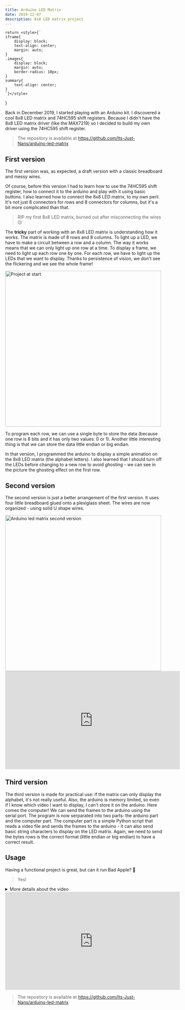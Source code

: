 ```yaml
---
title: Arduino LED Matrix
date: 2019-12-07
description: 8x8 LED matrix project
---
```



    return <style>{`
    iframe{
        display: block;
        text-align: center;
        margin: auto;
    }
    .images{
        display: block;
        margin: auto;
        border-radius: 10px;
    }
    summary{
        text-align: center;
    }
    `}</style>
}

<CustomStyle/>

Back in December 2019, I started playing with an Arduino kit. I discovered a cool 8x8 LED matrix and 74HC595 shift registers. Because I didn't have the 8x8 LED matrix driver (like the MAX7219) so I decided to build my own driver using the 74HC595 shift register.

> The repository is available at https://github.com/Its-Just-Nans/arduino-led-matrix

## First version

The first version was, as expected, a draft version with a classic breadboard and messy wires.

Of course, before this version I had to learn how to use the 74HC595 shift register, how to connect it to the arduino and play with it using basic buttons.
I also learned how to connect the 8x8 LED matrix, to my own peril. It's not just 8 connectors for rows and 8 connectors for columns, but it's a bit more complicated than that.

> RIP my first 8x8 LED matrix, burned out after misconnecting the wires 😔

The **tricky** part of working with an 8x8 LED matrix is understanding how it works. The matrix is made of 8 rows and 8 columns. To light up a LED, we have to make a circuit between a row and a column. The way it works means that we can only light up one row at a time. To display a frame, we need to light up each row one by one. For each row, we have to light up the LEDs that we want to display. Thanks to persistence of vision, we don't see the flickering and we see the whole frame!


<div>
    <Image class="images" src={Img} alt="Project at start" height="500px"/>
    <br/>
</div>

To program each row, we can use a single byte to store the data (because one row is 8 bits and it has only two values: 0 or 1). Another little interesting thing is that we can store the data little endian or big endian.

In that version, I programmed the arduino to display a simple animation on the 8x8 LED matrix (the alphabet letters). I also learned that I should turn off the LEDs before changing to a new row to avoid ghosting - we can see in the picture the ghosting effect on the first row.


## Second version

The second version is just a better arrangement of the first version. It uses four little breadboard glued onto a plexiglass sheet. The wires are now organized - using solid U shape wires.


<div>
    <Image class="images" src={SecondVersion} alt="Arduino led matrix second version" height="500px"/>
    <br/>
</div>


<iframe width="560" height="315" src="https://www.youtube.com/embed/4OuGlZQgbL0" title="YouTube video player" frameborder="0" allow="accelerometer; autoplay; clipboard-write; encrypted-media; gyroscope; picture-in-picture; web-share" referrerpolicy="strict-origin-when-cross-origin" allowfullscreen></iframe>

## Third version

The third version is made for practical use: if the matrix can only display the alphabet, it's not really useful. Also, the arduino is memory limited, so even if I know which video I want to display, I can't store it on the arduino. Here comes the computer! We can send the frames to the arduino using the serial port. The program is now serparated into two parts: the arduino part and the computer part. The computer part is a simple Python script that reads a video file and sends the frames to the arduino - it can also send basic string characters to display on the LED matrix. Again, we need to send the bytes rows is the correct format (little endian or big endian) to have a correct result.

## Usage

Having a functional project is great, but can it run Bad Apple? 🤔

> Yes!

<details>
<summary>More details about the video</summary>

The original video is 20min long so the video is speed up more that 5 times to match the bad apple video (the video is not frame-for-frame perfect because it desync at the end). Each frame is sent to the arduino using the serial port, and the arduino is displaying the frame on the 8x8 LED matrix.

Frames are generated from the original - resized to 8x8 - bad apple video. Fortunately, a similar project was done 3 years ago by `aznguy.mp5` (avaible on https://www.youtube.com/watch?v=VGscIBfT7xE) with an open source code. All 12945 frames are available as a json https://github.com/aznguymp4/bad-apple-discord/blob/main/frames.json

On the video, we can see some flickering, it's due to the frame rate of the video (60 fps). Thanks to our vision, we don't see the flickering in real life. Sorry for the viewers!

</details>

<iframe width="560" height="315" src="https://www.youtube.com/embed/Mh5d9TtsZ3I" title="YouTube video player" frameborder="0" allow="accelerometer; autoplay; clipboard-write; encrypted-media; gyroscope; picture-in-picture; web-share" referrerpolicy="strict-origin-when-cross-origin" allowfullscreen></iframe>
<br />


> The repository is available at https://github.com/Its-Just-Nans/arduino-led-matrix
